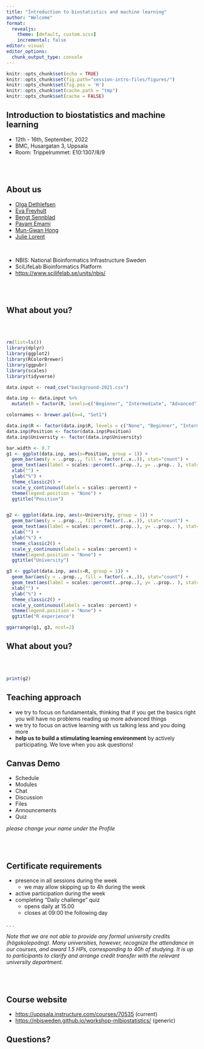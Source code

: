 ```yaml
---
title: "Introduction to biostatistics and machine learning"
author: "Welcome"
format:
  revealjs: 
    theme: [default, custom.scss]
    incremental: false   
editor: visual
editor_options: 
  chunk_output_type: console
---
```


```r
knitr::opts_chunk$set(echo = TRUE)
knitr::opts_chunk$set(fig.path="session-intro-files/figures/")
knitr::opts_chunk$set(fig.pos = 'H')
knitr::opts_chunk$set(cache.path = "tmp")
knitr::opts_chunk$set(cache = FALSE)

```

## Introduction to biostatistics and machine learning

-   12th - 16th, September, 2022
-   BMC, Husargatan 3, Uppsala
-   Room: Trippelrummet: E10:1307/8/9

<br/><br/>

## About us

-   [Olga Dethlefsen](https://nbis.se/about/staff/olga-dethlefsen/)
-   [Eva Freyhult](https://nbis.se/about/staff/eva-freyhult/)
-   [Bengt Sennblad](https://nbis.se/about/staff/bengt-sennblad/)
-   [Payam Emami](https://nbis.se/about/staff/payam-emami/)
-   [Mun-Gwan Hong](https://nbis.se/about/staff/mungwan-hong/)
-   [Julie Lorent](https://nbis.se/about/staff/julie-lorent/)

<br/>

-   NBIS: National Bioinformatics Infrastructure Sweden
-   SciLifeLab Bioinformatics Platform
-   <https://www.scilifelab.se/units/nbis/>

<br/><br/>

<!-- ## What about you? -->

<!-- Names and teams  -->

## What about you?

<br/><br/>

```r

rm(list=ls())
library(dplyr)
library(ggplot2)
library(RColorBrewer)
library(ggpubr)
library(scales)
library(tidyverse)

data.input <- read_csv("background-2021.csv")

data.inp <- data.input %>%
  mutate(R = factor(R, levels=c("Beginner", "Intermediate", "Advanced")))

```

```r

colornames <- brewer.pal(n=4, "Set1")

data.inp$R <- factor(data.inp$R, levels = c("None", "Beginner", "Intermediate", "Advanced"))
data.inp$Position <- factor(data.inp$Position)
data.inp$University <- factor(data.inp$University)

bar.width <- 0.7
g1 <- ggplot(data.inp, aes(x=Position, group = 1)) + 
  geom_bar(aes(y = ..prop.., fill = factor(..x..)), stat="count") + 
  geom_text(aes(label = scales::percent(..prop..), y= ..prop.. ), stat= "count", vjust = -.5) +
  xlab("") + 
  ylab("%") + 
  theme_classic2() + 
  scale_y_continuous(labels = scales::percent) + 
  theme(legend.position = "None") + 
  ggtitle("Position")


g2 <- ggplot(data.inp, aes(x=University, group = 1)) + 
  geom_bar(aes(y = ..prop.., fill = factor(..x..)), stat="count") + 
  geom_text(aes(label = scales::percent(..prop..), y= ..prop.. ), stat= "count", vjust = -.5) +
  xlab("") + 
  ylab("%") + 
  theme_classic2() + 
  scale_y_continuous(labels = scales::percent) + 
  theme(legend.position = "None") + 
  ggtitle("University")

g3 <- ggplot(data.inp, aes(x=R, group = 1)) + 
  geom_bar(aes(y = ..prop.., fill = factor(..x..)), stat="count") + 
  geom_text(aes(label = scales::percent(..prop..), y= ..prop.. ), stat= "count", vjust = -.5) +
  xlab("") + 
  ylab("%") + 
  theme_classic2() + 
  scale_y_continuous(labels = scales::percent) + 
  theme(legend.position = "None") + 
  ggtitle("R experience")

ggarrange(g1, g3, ncol=2)

```

## What about you?

<br/><br/>

```r
print(g2)
```

## Teaching approach

::: incremental
-   we try to focus on fundamentals, thinking that if you get the basics right you will have no problems reading up more advanced things
-   we try to focus on active learning with us talking less and you doing more
-   **help us to build a stimulating learning environment** by actively participating. We love when you ask questions!
:::

<!-- ## Online classroom -->
<!-- - we believe that you know how to study best (Online Classroom) -->
<!-- <br/><br/> -->

## Canvas Demo
-   Schedule
-   Modules
-   Chat
-   Discussion
-   Files
-   Announcements
-   Quiz

*please change your name under the Profile*

<br/><br/>

## Certificate requirements

::: incremental
-   presence in all sessions during the week
    -   we may allow skipping up to 4h during the week
-   active participation during the week
-   completing "Daily challenge" quiz
    - opens daily at 15.00 
    - closes at 09:00 the following day
:::

. . .

*Note that we are not able to provide any formal university credits (högskolepoäng). Many universities, however, recognize the attendance in our courses, and award 1.5 HPs, corresponding to 40h of studying. It is up to participants to clarify and arrange credit transfer with the relevant university department.*



<br/><br/>

## Course website

-   <https://uppsala.instructure.com/courses/70535> (current)
-   <https://nbisweden.github.io/workshop-mlbiostatistics/> (generic)

## Questions? 
